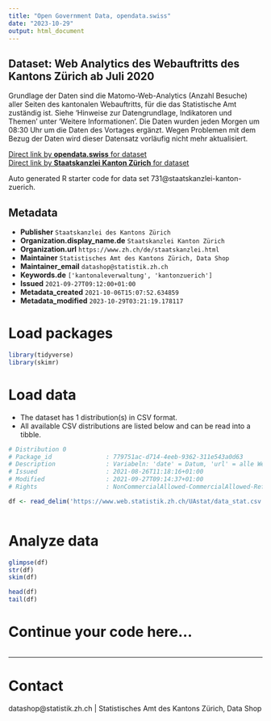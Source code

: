 ```yaml
---
title: "Open Government Data, opendata.swiss"
date: "2023-10-29"
output: html_document
---
```


## Dataset: Web Analytics des Webauftritts des Kantons Zürich ab Juli 2020

Grundlage der Daten sind die Matomo-Web-Analytics (Anzahl Besuche) aller Seiten des kantonalen Webauftritts, für die das Statistische Amt zuständig ist. Siehe 'Hinweise zur Datengrundlage, Indikatoren und Themen' unter 'Weitere Informationen'. Die Daten wurden jeden Morgen um 08:30 Uhr um die Daten des Vortages ergänzt. Wegen Problemen mit dem Bezug der Daten wird dieser Datensatz vorläufig nicht mehr aktualisiert.

[Direct link by **opendata.swiss** for dataset](https://opendata.swiss/de/dataset/web-analytics-des-webauftritts-des-kantons-zurich-ab-juli-2020)<br>
[Direct link by **Staatskanzlei Kanton Zürich** for dataset](https://openzh.shinyapps.io/UAstat/)

Auto generated R starter code for data set 731@staatskanzlei-kanton-zuerich.

## Metadata

- **Publisher** `Staatskanzlei des Kantons Zürich`
- **Organization.display_name.de** `Staatskanzlei Kanton Zürich`
- **Organization.url** `https://www.zh.ch/de/staatskanzlei.html`
- **Maintainer** `Statistisches Amt des Kantons Zürich, Data Shop`
- **Maintainer_email** `datashop@statistik.zh.ch`
- **Keywords.de** `['kantonaleverwaltung', 'kantonzuerich']`
- **Issued** `2021-09-27T09:12:00+01:00`
- **Metadata_created** `2021-10-06T15:07:52.634859`
- **Metadata_modified** `2023-10-29T03:21:19.178117`


# Load packages

```r

library(tidyverse)
library(skimr)

```

# Load data

-   The dataset has 1 distribution(s) in CSV format.
-   All available CSV distributions are listed below and can be read into a tibble.

```r

# Distribution 0
# Package_id               : 779751ac-d714-4eeb-9362-311e543a0d63
# Description              : Variabeln: 'date' = Datum, 'url' = alle Webseiten, bei denen unter ‘Kontakt’ (im Footer) das Statistische Amt aufgeführt ist; die Webseiten-URLs sind auf die Basis-URLs gekürzt und aggregiert (Basis-URL = Alle Parameter nach dem ersten Auftreten von “html” werden abgeschnitten), 'theme' = die Themen entsprechen dem in der URL einer Webseite erstgenannten Thema (mögliche erstgenannte Themen sind auf der Homepage von zh.ch aufgeführt), 'nb_visits' = Anzahl Seitenbesuche; nach 30 Minuten Seiteninaktivität wird der Besuch neu gezählt.
# Issued                   : 2021-08-26T11:18:16+01:00
# Modified                 : 2021-09-27T09:14:37+01:00
# Rights                   : NonCommercialAllowed-CommercialAllowed-ReferenceRequired

df <- read_delim('https://www.web.statistik.zh.ch/UAstat/data_stat.csv')



```

# Analyze data

```r

glimpse(df)
str(df)
skim(df)

head(df)
tail(df)

```

# Continue your code here...

```r

```

------------------------------------------------------------------------

# Contact

datashop@statistik.zh.ch | Statistisches Amt des Kantons Zürich, Data Shop
